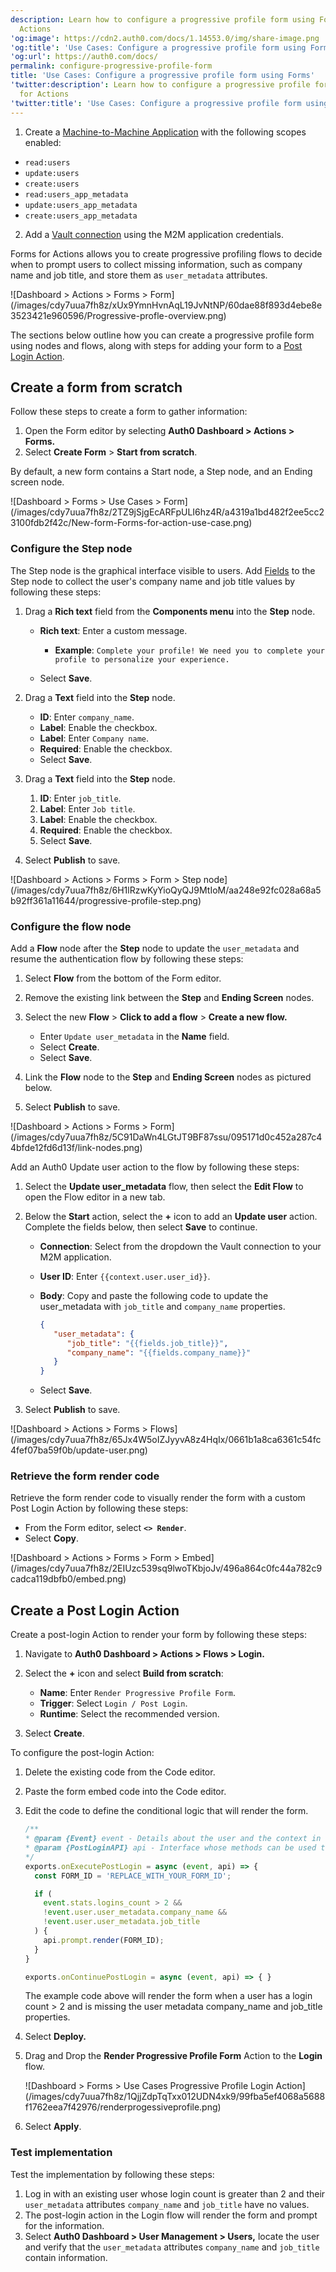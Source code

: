 ```yaml
---
description: Learn how to configure a progressive profile form using Forms for
  Actions
'og:image': https://cdn2.auth0.com/docs/1.14553.0/img/share-image.png
'og:title': 'Use Cases: Configure a progressive profile form using Forms'
'og:url': https://auth0.com/docs/
permalink: configure-progressive-profile-form
title: 'Use Cases: Configure a progressive profile form using Forms'
'twitter:description': Learn how to configure a progressive profile form using Forms
  for Actions
'twitter:title': 'Use Cases: Configure a progressive profile form using Forms'
---
```

<Card title="Before you start">

1. Create a [Machine-to-Machine Application](/get-started/auth0-overview/create-applications/machine-to-machine-apps) with the following scopes enabled:

* `read:users`
* `update:users`
* `create:users`
* `read:users_app_metadata`
* `update:users_app_metadata`
* `create:users_app_metadata`

2. Add a [Vault connection](/customize/forms/vault) using the M2M application credentials.

</Card>

Forms for Actions allows you to create progressive profiling flows to decide when to prompt users to collect missing information, such as company name and job title, and store them as `user_metadata` attributes.

<Frame>![Dashboard > Actions > Forms > Form](/images/cdy7uua7fh8z/xUx9YmnHvnAqL19JvNtNP/60dae88f893d4ebe8e3523421e960596/Progressive-profle-overview.png)</Frame>

The sections below outline how you can create a progressive profile form using nodes and flows, along with steps for adding your form to a [Post Login Action](/customize/actions/explore-triggers/signup-and-login-triggers/login-trigger).

## Create a form from scratch

Follow these steps to create a form to gather information:

1. Open the Form editor by selecting **Auth0 Dashboard > Actions > Forms.**
2. Select **Create Form** > **Start from scratch**.

By default, a new form contains a Start node, a Step node, and an Ending screen node.

<Frame>![Dashboard > Forms > Use Cases > Form](/images/cdy7uua7fh8z/2TZ9jSjgEcARFpULI6hz4R/a4319a1bd482f2ee5cc23100fdb2f42c/New-form-Forms-for-action-use-case.png)</Frame>

### Configure the Step node

The Step node is the graphical interface visible to users. Add [Fields](/customize/forms/nodes-and-components) to the Step node to collect the user's company name and job title values by following these steps:

1. Drag a **Rich text** field from the **Components menu** into the **Step** node.

   * **Rich text**: Enter a custom message.

     + **Example**: `Complete your profile! We need you to complete your profile to personalize your experience.`
   * Select **Save**.
2. Drag a **Text** field into the **Step** node.

   * **ID**: Enter `company_name`.
   * **Label**: Enable the checkbox.
   * **Label**: Enter `Company name`.
   * **Required**: Enable the checkbox.
   * Select **Save**.
3. Drag a **Text** field into the **Step** node.

   1. **ID**: Enter `job_title`.
   2. **Label**: Enter `Job title`.
   3. **Label**: Enable the checkbox.
   4. **Required**: Enable the checkbox.
   5. Select **Save**.
4. Select **Publish** to save.

<Frame>![Dashboard > Actions > Forms > Form > Step node](/images/cdy7uua7fh8z/6H1lRzwKyYioQyQJ9MtIoM/aa248e92fc028a68a5b92ff361a11644/progressive-profile-step.png)</Frame>

### Configure the flow node

Add a **Flow** node after the **Step** node to update the `user_metadata` and resume the authentication flow by following these steps:

1. Select **Flow** from the bottom of the Form editor.
2. Remove the existing link between the **Step** and **Ending Screen** nodes.
3. Select the new **Flow** > **Click to add a flow** > **Create a new flow.**

   * Enter `Update user_metadata` in the **Name** field.
   * Select **Create**.
   * Select **Save**.
4. Link the **Flow** node to the **Step** and **Ending Screen** nodes as pictured below.
5. Select **Publish** to save.

<Frame>![Dashboard > Actions > Forms > Form](/images/cdy7uua7fh8z/5C91DaWn4LGtJT9BF87ssu/095171d0c452a287c44bfde12fd6d13f/link-nodes.png)</Frame>

Add an Auth0 Update user action to the flow by following these steps:

1. Select the **Update user_metadata** flow, then select the **Edit Flow** to open the Flow editor in a new tab.
2. Below the **Start** action, select the **+** icon to add an **Update user** action. Complete the fields below, then select **Save** to continue.

   * **Connection**: Select from the dropdown the Vault connection to your M2M application.
   * **User ID**: Enter `{{context.user.user_id}}`.
   * **Body**: Copy and paste the following code to update the user_metadata with `job_title` and `company_name` properties.

      ```json lines
      {
         "user_metadata": {
            "job_title": "{{fields.job_title}}",
            "company_name": "{{fields.company_name}}"
         }
      }
      ```

   * Select **Save**.
3. Select **Publish** to save.

<Frame>![Dashboard > Actions > Forms > Flows](/images/cdy7uua7fh8z/65Jx4W5oIZJyyvA8z4HqIx/0661b1a8ca6361c54fc4fef07ba59f0b/update-user.png)</Frame>

### Retrieve the form render code

Retrieve the form render code to visually render the form with a custom Post Login Action by following these steps:

* From the Form editor, select **`<> Render`**.
* Select **Copy**.

<Frame>![Dashboard > Actions > Forms > Form > Embed](/images/cdy7uua7fh8z/2EIUzc539sq9lwoTKbjoJv/496a864c0fc44a782c9cadca119dbfb0/embed.png)</Frame>

## Create a Post Login Action

Create a post-login Action to render your form by following these steps:

1. Navigate to **Auth0 Dashboard > Actions > Flows > Login.**
2. Select the **+** icon and select **Build from scratch**:

   * **Name**: Enter `Render Progressive Profile Form`.
   * **Trigger**: Select `Login / Post Login`.
   * **Runtime**: Select the recommended version.
3. Select **Create**.

To configure the post-login Action:

1. Delete the existing code from the Code editor.
2. Paste the form embed code into the Code editor.
3. Edit the code to define the conditional logic that will render the form.

   ```javascript lines
   /**
   * @param {Event} event - Details about the user and the context in which they are logging in.
   * @param {PostLoginAPI} api - Interface whose methods can be used to change the behavior of the login.
   */
   exports.onExecutePostLogin = async (event, api) => {
     const FORM_ID = 'REPLACE_WITH_YOUR_FORM_ID';

     if (
       event.stats.logins_count > 2 &&
       !event.user.user_metadata.company_name &&
       !event.user.user_metadata.job_title
     ) {
       api.prompt.render(FORM_ID);
     }
   }

   exports.onContinuePostLogin = async (event, api) => { }
   ```


   

   

   <Callout icon="file-lines" color="#0EA5E9" iconType="regular">

   The example code above will render the form when a user has a login count > 2 and is missing the user metadata company_name and job_title properties.

   </Callout>
4. Select **Deploy.**
5. Drag and Drop the **Render Progressive Profile Form** Action to the **Login** flow.

   <Frame>![Dashboard > Forms > Use Cases Progressive Profile Login Action](/images/cdy7uua7fh8z/1QjjZdpTqTxx012UDN4xk9/99fba5ef4068a5688f1762eea7f42976/renderprogessiveprofile.png)</Frame>
6. Select **Apply**.

### Test implementation

Test the implementation by following these steps:

1. Log in with an existing user whose login count is greater than 2 and their `user_metadata` attributes `company_name` and `job_title` have no values.
2. The post-login action in the Login flow will render the form and prompt for the information.
3. Select **Auth0 Dashboard > User Management > Users,** locate the user and verify that the `user_metadata` attributes `company_name` and `job_title` contain information.